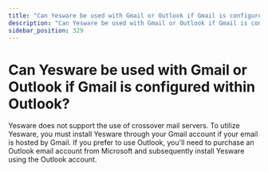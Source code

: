 ```yaml
---
title: "Can Yesware be used with Gmail or Outlook if Gmail is configured within Outlook?"
description: "Can Yesware be used with Gmail or Outlook if Gmail is configured within Outlook?"
sidebar_position: 329
---
```


# Can Yesware be used with Gmail or Outlook if Gmail is configured within Outlook?

Yesware does not support the use of crossover mail servers. To utilize Yesware, you must install Yesware through your Gmail account if your email is hosted by Gmail. If you prefer to use Outlook, you'll need to purchase an Outlook email account from Microsoft and subsequently install Yesware using the Outlook account.